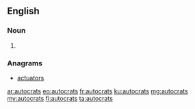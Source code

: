 ==English==

===Noun===
{{head|en|plural}}

# {{plural of|autocrat|lang=en}}

===Anagrams===
* [[actuators#English|actuators]]

[[ar:autocrats]]
[[eo:autocrats]]
[[fr:autocrats]]
[[ku:autocrats]]
[[mg:autocrats]]
[[my:autocrats]]
[[fi:autocrats]]
[[ta:autocrats]]